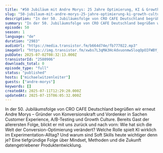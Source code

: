 ```yaml
---
title: "#50 Jubiläum mit Andre Morys: 25 Jahre Optimierung, KI & Growth Culture"
slug: "50-jubilaum-mit-andre-morys-25-jahre-optimierung-ki-growth-culture"
description: "In der 50. Jubiläumsfolge von CRO CAFE Deutschland begrüßen wir erneut Andre Morys – Gründer von Konversionskraft und Vordenker in Sachen Customer Experience, A/B-Testing und Growth Culture. Bereits Gast der allerersten Folge, blickt er mit uns zurück und nach vorn: Wie hat sich die Welt der Conversion-Optimierung verändert? Welche Rolle spielt KI wirklich im Experimentation-Alltag? Und warum sind Soft Skills heute wichtiger denn je? Eine tiefgründige Folge über Mindset, Methoden und die Zukunft datengetriebener Produktentwicklung."
summary: "In der 50. Jubiläumsfolge von CRO CAFE Deutschland begrüßen wir erneut Andre Morys – Gründer von Konversionskraft und Vordenker in Sachen Customer Experience, A/B-Testing und Growth Culture. Bereits Gast der allerersten Folge, blickt er mit uns zurück und nach vorn: Wie hat sich die Welt der Conversion-Optimierung verändert? Welche Rolle spielt KI wirklich im Experimentation-Alltag? Und warum sind Soft Skills heute wichtiger denn je? Eine tiefgründige Folge über Mindset, Methoden und die Zukunft datengetriebener Produktentwicklung."
episode: 50
season: 1
language: "de"
duration: "2983"
audioUrl: "https://media.transistor.fm/b664d74e/fb777022.mp3"
imageUrl: "https://img.transistor.fm/xwbs7L3qMA3Hc4dvuonmwSloqOpOIFWBY_ZnxuLDwzQ/rs:fill:3000:3000:1/q:60/aHR0cHM6Ly9pbWct/dXBsb2FkLXByb2R1/Y3Rpb24udHJhbnNp/c3Rvci5mbS83NjRm/MzBkNjUwNGEwYjc0/YzRhZDRkMmQ1MzBk/NTk0MC5qcGc.webp"
pubDate: 2025-07-02T08:32:13.000Z
transistorId: "2580906"
downloads_total: 0
episode_type: "full"
status: "published"
hosts: ["michaelwitzenleiter"]
guests: ["andre-morys"]
keywords: []
createdAt: 2025-07-11T12:29:20.000Z
updatedAt: 2025-07-15T06:05:32.000Z
---
```


In der 50. Jubiläumsfolge von CRO CAFE Deutschland begrüßen wir erneut Andre Morys – Gründer von Konversionskraft und Vordenker in Sachen Customer Experience, A/B-Testing und Growth Culture. Bereits Gast der allerersten Folge, blickt er mit uns zurück und nach vorn: Wie hat sich die Welt der Conversion-Optimierung verändert? Welche Rolle spielt KI wirklich im Experimentation-Alltag? Und warum sind Soft Skills heute wichtiger denn je? Eine tiefgründige Folge über Mindset, Methoden und die Zukunft datengetriebener Produktentwicklung.
